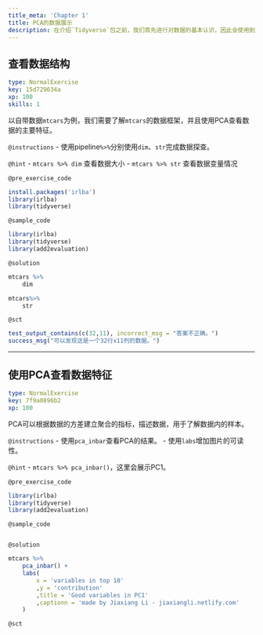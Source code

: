```yaml
---
title_meta: 'Chapter 1'
title: PCA的数据展示
description: 在介绍`Tidyverse`包之前，我们首先进行对数据的基本认识，因此会使用到其他R包。
---
```


## 查看数据结构

```yaml
type: NormalExercise
key: 15d729634a
xp: 100
skills: 1
```

以自带数据`mtcars`为例，我们需要了解`mtcars`的数据框架，并且使用PCA查看数据的主要特征。

`@instructions`
- 使用pipeline`%>%`分别使用`dim`、`str`完成数据探查。

`@hint`
- `mtcars %>% dim` 查看数据大小
- `mtcars %>% str` 查看数据变量情况

`@pre_exercise_code`
```r
install.packages('irlba')
library(irlba)
library(tidyverse)
```

`@sample_code`
```r
library(irlba)
library(tidyverse)
library(add2evaluation)
```

`@solution`
```r
mtcars %>%
	dim

mtcars%>%
	str
```

`@sct`
```r
test_output_contains(c(32,11), incorrect_msg = "答案不正确。")
success_msg("可以发现这是一个32行x11列的数据。")
```

---

## 使用PCA查看数据特征

```yaml
type: NormalExercise
key: 7f9a0896b2
xp: 100
```

PCA可以根据数据的方差建立聚合的指标，描述数据，用于了解数据内的样本。

`@instructions`
- 使用`pca_inbar`查看PCA的结果。
- 使用`labs`增加图片的可读性。

`@hint`
- `mtcars %>% pca_inbar()`，这里会展示PC1。

`@pre_exercise_code`
```r
library(irlba)
library(tidyverse)
library(add2evaluation)
```

`@sample_code`
```r

```

`@solution`
```r
mtcars %>% 
    pca_inbar() +
    labs(
        x = 'variables in top 10'
        ,y = 'contribution'
        ,title = 'Good variables in PC1'
        ,captionn = 'made by Jiaxiang Li - jiaxiangli.netlify.com'
    )
```

`@sct`
```r

```
